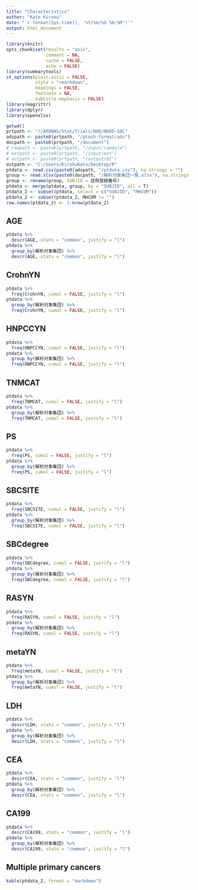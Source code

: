 ```yaml
---
title: "Characteristics"
author: "Kato Kiroku"
date: "`r format(Sys.time(), '%Y/%m/%d %H:%M')`"
output: html_document
---
```


```r
library(knitr)
opts_chunk$set(results = "asis",
               comment = NA,
               cache = FALSE,
               echo = FALSE)
library(summarytools)
st_options(plain.ascii = FALSE,
           style = "rmarkdown",
           headings = FALSE,
           footnote = NA,
           subtitle.emphasis = FALSE)
library(magrittr)
library(dplyr)
library(openxlsx)
```

```r
getwd()
prtpath <- "//ARONAS/Stat/Trials/NHO/NHOD-SBC"
adspath <- paste0(prtpath, "/ptosh-format/ads")
docpath <- paste0(prtpath, "/document")
# rawpath <- paste0(prtpath, "/input/rawdata")
# extpath <- paste0(prtpath, "/input/ext")
# outpath <- paste0(prtpath, "/output/QC")
outpath <- "C:/Users/KirokuKato/Desktop/R"
ptdata <- read.csv(paste0(adspath, "/ptdata.csv"), na.strings = "")
group <- read.xlsx(paste0(docpath, "/解析対象集団一覧.xlsx"), na.strings = "")
group <- rename(group, SUBJID = 症例登録番号)
ptdata <- merge(ptdata, group, by = "SUBJID", all = T)
ptdata_2 <- subset(ptdata, select = c("SUBJID", "MHCOM"))
ptdata_2 <- subset(ptdata_2, MHCOM != "")
row.names(ptdata_2) <- 1:nrow(ptdata_2)
```

## AGE
```r
ptdata %>%
  descr(AGE, stats = "common", justify = "l")
ptdata %>%
  group_by(解析対象集団) %>%
  descr(AGE, stats = "common", justify = "l")
```

## CrohnYN
```r
ptdata %>%
  freq(CrohnYN, cumul = FALSE, justify = "l")
ptdata %>%
  group_by(解析対象集団) %>%
  freq(CrohnYN, cumul = FALSE, justify = "l")
```

## HNPCCYN
```r
ptdata %>%
  freq(HNPCCYN, cumul = FALSE, justify = "l")
ptdata %>%
  group_by(解析対象集団) %>%
  freq(HNPCCYN, cumul = FALSE, justify = "l")
```

## TNMCAT
```r
ptdata %>%
  freq(TNMCAT, cumul = FALSE, justify = "l")
ptdata %>%
  group_by(解析対象集団) %>%
  freq(TNMCAT, cumul = FALSE, justify = "l")
```

## PS
```r
ptdata %>%
  freq(PS, cumul = FALSE, justify = "l")
ptdata %>%
  group_by(解析対象集団) %>%
  freq(PS, cumul = FALSE, justify = "l")
```

## SBCSITE
```r
ptdata %>%
  freq(SBCSITE, cumul = FALSE, justify = "l")
ptdata %>%
  group_by(解析対象集団) %>%
  freq(SBCSITE, cumul = FALSE, justify = "l")
```

## SBCdegree
```r
ptdata %>%
  freq(SBCdegree, cumul = FALSE, justify = "l")
ptdata %>%
  group_by(解析対象集団) %>%
  freq(SBCdegree, cumul = FALSE, justify = "l")
```

## RASYN
```r
ptdata %>%
  freq(RASYN, cumul = FALSE, justify = "l")
ptdata %>%
  group_by(解析対象集団) %>%
  freq(RASYN, cumul = FALSE, justify = "l")
```

## metaYN
```r
ptdata %>%
  freq(metaYN, cumul = FALSE, justify = "l")
ptdata %>%
  group_by(解析対象集団) %>%
  freq(metaYN, cumul = FALSE, justify = "l")
```

## LDH
```r
ptdata %>%
  descr(LDH, stats = "common", justify = "l")
ptdata %>%
  group_by(解析対象集団) %>%
  descr(LDH, stats = "common", justify = "l")
```

## CEA
```r
ptdata %>%
  descr(CEA, stats = "common", justify = "l")
ptdata %>%
  group_by(解析対象集団) %>%
  descr(CEA, stats = "common", justify = "l")
```

## CA199
```r
ptdata %>%
  descr(CA199, stats = "common", justify = "l")
ptdata %>%
  group_by(解析対象集団) %>%
  descr(CA199, stats = "common", justify = "l")
```

## Multiple primary cancers
```r
kable(ptdata_2, format = "markdown")
```
